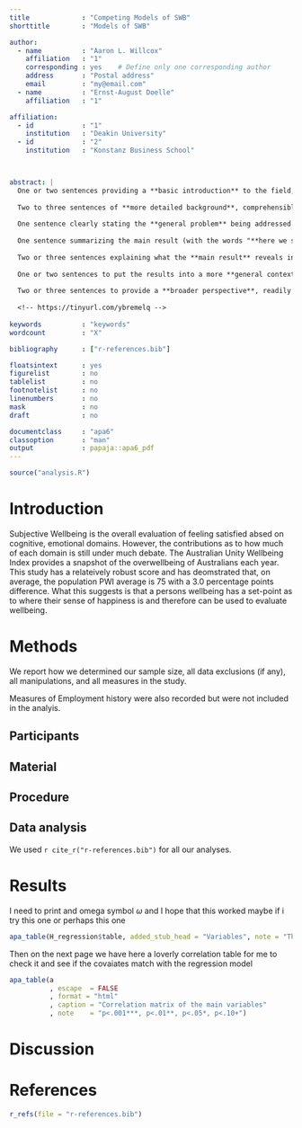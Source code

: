 ```yaml
---
title             : "Competing Models of SWB"
shorttitle        : "Models of SWB"

author: 
  - name          : "Aaron L. Willcox"
    affiliation   : "1"
    corresponding : yes    # Define only one corresponding author
    address       : "Postal address"
    email         : "my@email.com"
  - name          : "Ernst-August Doelle"
    affiliation   : "1"

affiliation:
  - id            : "1"
    institution   : "Deakin University"
  - id            : "2"
    institution   : "Konstanz Business School"



abstract: |
  One or two sentences providing a **basic introduction** to the field,  comprehensible to a scientist in any discipline.
  
  Two to three sentences of **more detailed background**, comprehensible  to scientists in related disciplines.
  
  One sentence clearly stating the **general problem** being addressed by  this particular study.
  
  One sentence summarizing the main result (with the words "**here we show**" or their equivalent).
  
  Two or three sentences explaining what the **main result** reveals in direct comparison to what was thought to be the case previously, or how the  main result adds to previous knowledge.
  
  One or two sentences to put the results into a more **general context**.
  
  Two or three sentences to provide a **broader perspective**, readily comprehensible to a scientist in any discipline.
  
  <!-- https://tinyurl.com/ybremelq -->
  
keywords          : "keywords"
wordcount         : "X"

bibliography      : ["r-references.bib"]

floatsintext      : yes
figurelist        : no
tablelist         : no
footnotelist      : no
linenumbers       : no
mask              : no
draft             : no

documentclass     : "apa6"
classoption       : "man"
output            : papaja::apa6_pdf
---
```


```r
source("analysis.R")
```
# Introduction
Subjective Wellbeing is the overall evaluation of feeling satisfied absed on cognitive, emotional domains. However, the contributions as to how much of each domain is still under much debate. The Australian Unity Wellbeing Index provides a snapshot of the overwellbeing of Australians each year. This study has a relateively robust score and has deomstrated that, on average, the population PWI average is 75 with a 3.0 percentage points difference. What this suggests is that a persons wellbeing has a set-point as to where their sense of happiness is and therefore can be used to evaluate wellbeing.  


# Methods
We report how we determined our sample size, all data exclusions (if any), all manipulations, and all measures in the study. <!-- 21-word solution (Simmons, Nelson & Simonsohn, 2012; retrieved from http://ssrn.com/abstract=2160588) -->

Measures of Employment history were also recorded but were not included in the analyis. 

## Participants

## Material

## Procedure

## Data analysis
We used `r cite_r("r-references.bib")` for all our analyses.


# Results
I need to print and omega symbol $\omega$ and I hope that this worked
maybe if i try this one  or perhaps this one 

```r
apa_table(H_regression$table, added_stub_head = "Variables", note = "This is a note section", font_size = "small")
```

Then on the next page we have here a loverly correlation table for me to check it and see if the covaiates match with the regression model
```r
apa_table(a
          , escape  = FALSE
          , format = "html"
          , caption = "Correlation matrix of the main variables"
          , note    = "p<.001***, p<.01**, p<.05*, p<.10+")
```


# Discussion


\newpage

# References
```r
r_refs(file = "r-references.bib")
```

\begingroup
\setlength{\parindent}{-0.5in}
\setlength{\leftskip}{0.5in}

<div id = "refs"></div>
\endgroup
